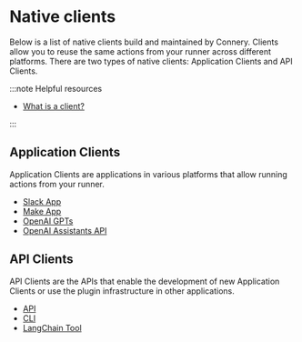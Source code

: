 # Native clients

Below is a list of native clients build and maintained by Connery.
Clients allow you to reuse the same actions from your runner across different platforms.
There are two types of native clients: Application Clients and API Clients.

:::note Helpful resources

- [What is a client?](/docs/platform/introduction/core-concepts#client)

:::

## Application Clients

Application Clients are applications in various platforms that allow running actions from your runner.

- [Slack App](/docs/clients/native/slack)
- [Make App](/docs/clients/native/make)
- [OpenAI GPTs](/docs/clients/native/openai/gpt)
- [OpenAI Assistants API](/docs/clients/native/openai/assistant)

## API Clients

API Clients are the APIs that enable the development of new Application Clients or use the plugin infrastructure in other applications.

- [API](/docs/clients/native/api)
- [CLI](/docs/clients/native/api)
- [LangChain Tool](/docs/clients/native/langchain)
